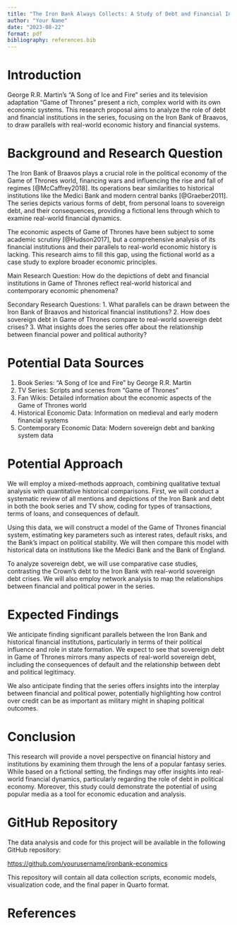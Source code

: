 ```yaml
---
title: "The Iron Bank Always Collects: A Study of Debt and Financial Institutions in Game of Thrones"
author: "Your Name"
date: "2023-08-22"
format: pdf
bibliography: references.bib
---
```


# Introduction

George R.R. Martin's "A Song of Ice and Fire" series and its television adaptation "Game of Thrones" present a rich, complex world with its own economic systems. This research proposal aims to analyze the role of debt and financial institutions in the series, focusing on the Iron Bank of Braavos, to draw parallels with real-world economic history and financial systems.

# Background and Research Question

The Iron Bank of Braavos plays a crucial role in the political economy of the Game of Thrones world, financing wars and influencing the rise and fall of regimes [@McCaffrey2018]. Its operations bear similarities to historical institutions like the Medici Bank and modern central banks [@Graeber2011]. The series depicts various forms of debt, from personal loans to sovereign debt, and their consequences, providing a fictional lens through which to examine real-world financial dynamics.

The economic aspects of Game of Thrones have been subject to some academic scrutiny [@Hudson2017], but a comprehensive analysis of its financial institutions and their parallels to real-world economic history is lacking. This research aims to fill this gap, using the fictional world as a case study to explore broader economic principles.

Main Research Question: How do the depictions of debt and financial institutions in Game of Thrones reflect real-world historical and contemporary economic phenomena?

Secondary Research Questions:
1. What parallels can be drawn between the Iron Bank of Braavos and historical financial institutions?
2. How does sovereign debt in Game of Thrones compare to real-world sovereign debt crises?
3. What insights does the series offer about the relationship between financial power and political authority?

# Potential Data Sources

1. Book Series: "A Song of Ice and Fire" by George R.R. Martin
2. TV Series: Scripts and scenes from "Game of Thrones"
3. Fan Wikis: Detailed information about the economic aspects of the Game of Thrones world
4. Historical Economic Data: Information on medieval and early modern financial systems
5. Contemporary Economic Data: Modern sovereign debt and banking system data

# Potential Approach

We will employ a mixed-methods approach, combining qualitative textual analysis with quantitative historical comparisons. First, we will conduct a systematic review of all mentions and depictions of the Iron Bank and debt in both the book series and TV show, coding for types of transactions, terms of loans, and consequences of default.

Using this data, we will construct a model of the Game of Thrones financial system, estimating key parameters such as interest rates, default risks, and the Bank's impact on political stability. We will then compare this model with historical data on institutions like the Medici Bank and the Bank of England.

To analyze sovereign debt, we will use comparative case studies, contrasting the Crown's debt to the Iron Bank with real-world sovereign debt crises. We will also employ network analysis to map the relationships between financial and political power in the series.

# Expected Findings

We anticipate finding significant parallels between the Iron Bank and historical financial institutions, particularly in terms of their political influence and role in state formation. We expect to see that sovereign debt in Game of Thrones mirrors many aspects of real-world sovereign debt, including the consequences of default and the relationship between debt and political legitimacy.

We also anticipate finding that the series offers insights into the interplay between financial and political power, potentially highlighting how control over credit can be as important as military might in shaping political outcomes.

# Conclusion

This research will provide a novel perspective on financial history and institutions by examining them through the lens of a popular fantasy series. While based on a fictional setting, the findings may offer insights into real-world financial dynamics, particularly regarding the role of debt in political economy. Moreover, this study could demonstrate the potential of using popular media as a tool for economic education and analysis.

# GitHub Repository

The data analysis and code for this project will be available in the following GitHub repository:

[https://github.com/yourusername/ironbank-economics](https://github.com/yourusername/ironbank-economics)

This repository will contain all data collection scripts, economic models, visualization code, and the final paper in Quarto format.

# References